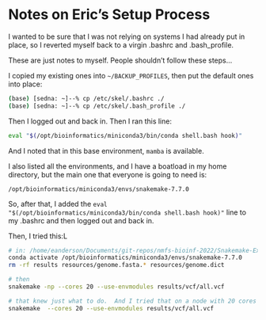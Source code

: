 # Notes on Eric's Setup Process

I wanted to be sure that I was not relying on systems I had already put in place,
so I reverted myself back to a virgin .bashrc and .bash_profile.

These are just notes to myself.  People shouldn't follow these steps...

I copied my existing ones into `~/BACKUP_PROFILES`, then put the default ones
into place:
```.sh
(base) [sedna: ~]--% cp /etc/skel/.bashrc ./
(base) [sedna: ~]--% cp /etc/skel/.bash_profile ./
```

Then I logged out and back in.  Then I ran this line:
```.sh
eval "$(/opt/bioinformatics/miniconda3/bin/conda shell.bash hook)"
```
And I noted that in this base environment, `mamba` is available.

I also listed all the environments, and I have a boatload in my home directory,
but the main one that everyone is going to need is:
```
/opt/bioinformatics/miniconda3/envs/snakemake-7.7.0
```

So, after that, I added the `eval "$(/opt/bioinformatics/miniconda3/bin/conda shell.bash hook)"`
line to my .bashrc and then logged out and back in.

Then, I tried this:L
```.sh
# in: /home/eanderson/Documents/git-repos/nmfs-bioinf-2022/Snakemake-Example
conda activate /opt/bioinformatics/miniconda3/envs/snakemake-7.7.0
rm -rf results resources/genome.fasta.* resources/genome.dict

# then
snakemake -np --cores 20 --use-envmodules results/vcf/all.vcf

# that knew just what to do.  And I tried that on a node with 20 cores
snakemake  --cores 20 --use-envmodules results/vcf/all.vcf
```





